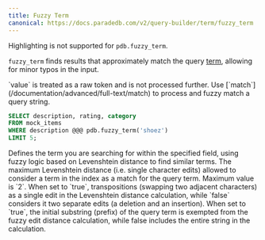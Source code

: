 ```yaml
---
title: Fuzzy Term
canonical: https://docs.paradedb.com/v2/query-builder/term/fuzzy_term
---
```


<Note>Highlighting is not supported for `pdb.fuzzy_term`.</Note>

`fuzzy_term` finds results that approximately match the query [term](/documentation/concepts/term),
allowing for minor typos in the input.

<Note>
  `value` is treated as a raw token and is not processed further. Use
  [`match`](/documentation/advanced/full-text/match) to process and fuzzy match
  a query string.
</Note>

```sql
SELECT description, rating, category
FROM mock_items
WHERE description @@@ pdb.fuzzy_term('shoez')
LIMIT 5;
```

<div className="mt-8" />

<ParamField body="value" required>
  Defines the term you are searching for within the specified field, using fuzzy
  logic based on Levenshtein distance to find similar terms.
</ParamField>
<ParamField body="distance" default={2}>
  The maximum Levenshtein distance (i.e. single character edits) allowed to
  consider a term in the index as a match for the query term. Maximum value is
  `2`.
</ParamField>
<ParamField body="transposition_cost_one" default={true}>
  When set to `true`, transpositions (swapping two adjacent characters) as a
  single edit in the Levenshtein distance calculation, while `false` considers
  it two separate edits (a deletion and an insertion).
</ParamField>
<ParamField body="prefix" default={false}>
  When set to `true`, the initial substring (prefix) of the query term is
  exempted from the fuzzy edit distance calculation, while false includes the
  entire string in the calculation.
</ParamField>
